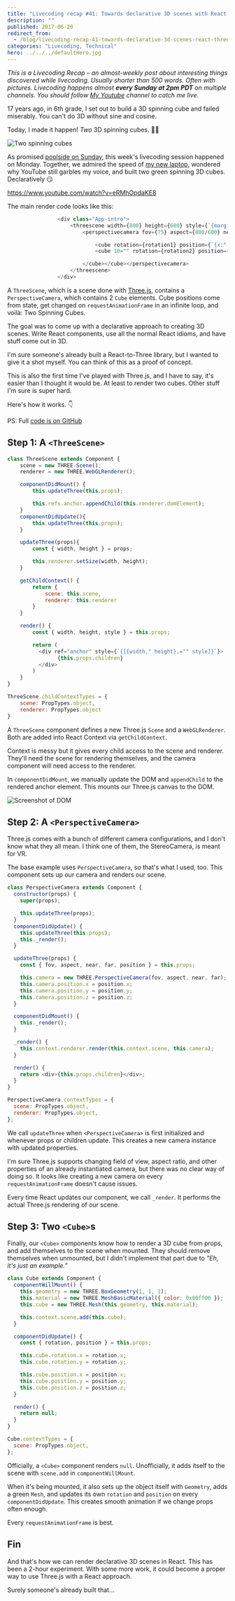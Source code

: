 ```yaml
---
title: "Livecoding recap #41: Towards declarative 3D scenes with React and Three.js"
description: ""
published: 2017-06-20
redirect_from:
  - /blog/livecoding-recap-41-towards-declarative-3d-scenes-react-threejs/swizec/7673
categories: "Livecoding, Technical"
hero: ../../../defaultHero.jpg
---
```


_This is a Livecoding Recap – an almost-weekly post about interesting things discovered while livecoding. Usually shorter than 500 words. Often with pictures. Livecoding happens almost **every Sunday at 2pm PDT** on multiple channels. You should follow [My Youtube](https://www.youtube.com/channel/UCoyHgaeLLI7Knp7LDHOwZMw) channel to catch me live._

17 years ago, in 6th grade, I set out to build a 3D spinning cube and failed miserably. You can't do 3D without sine and cosine.

Today, I made it happen! _Two_ 3D spinning cubes. 🤘🏼

![Two spinning cubes](https://swizec.com/wp-content/uploads/2017/06/cubes-1.gif)

As promised [poolside on Sunday](https://twitter.com/Swizec/status/876537115760222208), this week's livecoding session happened on Monday. Together, we admired the speed of [my new laptop](https://swizec.com/blog/first-day-with-a-new-2017-macbook-pro/), wondered why YouTube still garbles my voice, and built two green spinning 3D cubes. Declaratively 😏

https://www.youtube.com/watch?v=eRMhOpdaKE8

The main render code looks like this:

```javascript
                <div class="App-intro">
                    <threescene width={800} height={600} style={`{margin:" '0="" auto'="" }}`}>
                        <perspectivecamera fov={75} aspect={800/600} near={0.1} far={1000} position={`{x:" 0,="" y:="" z:="" 30}`}>

                            <cube rotation={rotation1} position={`{x:" 2,="" y:="" 0,="" z:="" 25}`}>
                            <cube 10="" rotation={rotation2} position={`{x:" -10,="" y:="" 5,="" z:="" }`}>

                        </cube></cube></perspectivecamera>
                    </threescene>
                </div>
```

A `ThreeScene`, which is a scene done with [Three.js](https://threejs.org/), contains a `PerspectiveCamera`, which contains 2 `Cube` elements. Cube positions come from state, get changed on `requestAnimationFrame` in an infinite loop, and voilà: Two Spinning Cubes.

The goal was to come up with a declarative approach to creating 3D scenes. Write React components, use all the normal React idioms, and have stuff come out in 3D.

I'm sure someone's already built a React-to-Three library, but I wanted to give it a shot myself. You can think of this as a proof of concept.

This is also the first time I've played with Three.js, and I have to say, it's easier than I thought it would be. At least to render two cubes. Other stuff I'm sure is super hard.

Here's how it works. 👇

PS: Full [code is on GitHub](https://github.com/Swizec/something-3d)

## Step 1: A `<ThreeScene>`

```javascript
class ThreeScene extends Component {
    scene = new THREE.Scene();
    renderer = new THREE.WebGLRenderer();

    componentDidMount() {
        this.updateThree(this.props);

        this.refs.anchor.appendChild(this.renderer.domElement);
    }
    componentDidUpdate(){
        this.updateThree(this.props);
    }

    updateThree(props){
        const { width, height } = props;

        this.renderer.setSize(width, height);
    }

    getChildContext() {
        return {
            scene: this.scene,
            renderer: this.renderer
        }
    }

    render() {
        const { width, height, style } = this.props;

        return (
          <div ref="anchor" style={`{[{width," height},="" style]}`}>
                {this.props.children}
          </div>
        )
    }
}

ThreeScene.childContextTypes = {
    scene: PropTypes.object,
    renderer: PropTypes.object
}
```

A `ThreeScene` component defines a new Three.js `Scene` and a `WebGLRenderer`. Both are added into React Context via `getChildContext`.

Context is messy but it gives every child access to the scene and renderer. They'll need the scene for rendering themselves, and the camera component will need access to the renderer.

In `componentDidMount`, we manually update the DOM and `appendChild` to the rendered anchor element. This mounts our Three.js canvas to the DOM.

![Screenshot of DOM](https://swizec.com/wp-content/uploads/2017/06/dom-screenshot.jpg)

## Step 2: A `<PerspectiveCamera>`

Three.js comes with a bunch of different camera configurations, and I don't know what they all mean. I think one of them, the StereoCamera, is meant for VR.

The base example uses `PerspectiveCamera`, so that's what I used, too. This component sets up our camera and renders our scene.

```javascript
class PerspectiveCamera extends Component {
  constructor(props) {
    super(props);

    this.updateThree(props);
  }
  componentDidUpdate() {
    this.updateThree(this.props);
    this._render();
  }

  updateThree(props) {
    const { fov, aspect, near, far, position } = this.props;

    this.camera = new THREE.PerspectiveCamera(fov, aspect, near, far);
    this.camera.position.x = position.x;
    this.camera.position.y = position.y;
    this.camera.position.z = position.z;
  }

  componentDidMount() {
    this._render();
  }

  _render() {
    this.context.renderer.render(this.context.scene, this.camera);
  }

  render() {
    return <div>{this.props.children}</div>;
  }
}

PerspectiveCamera.contextTypes = {
  scene: PropTypes.object,
  renderer: PropTypes.object,
};
```

We call `updateThree` when `<PerspectiveCamera>` is first initialized and whenever props or children update. This creates a new camera instance with updated properties.

I'm sure Three.js supports changing field of view, aspect ratio, and other properties of an already instantiated camera, but there was no clear way of doing so. It looks like creating a new camera on every `requestAnimationFrame` doesn't cause issues.

Every time React updates our component, we call `_render`. It performs the actual Three.js rendering of our scene.

## Step 3: Two `<Cube>`s

Finally, our `<Cube>` components know how to render a 3D cube from props, and add themselves to the scene when mounted. They should remove themselves when unmounted, but I didn't implement that part due to _"Eh, it's just an example.”_

```javascript
class Cube extends Component {
  componentWillMount() {
    this.geometry = new THREE.BoxGeometry(1, 1, 1);
    this.material = new THREE.MeshBasicMaterial({ color: 0x00ff00 });
    this.cube = new THREE.Mesh(this.geometry, this.material);

    this.context.scene.add(this.cube);
  }

  componentDidUpdate() {
    const { rotation, position } = this.props;

    this.cube.rotation.x = rotation.x;
    this.cube.rotation.y = rotation.y;

    this.cube.position.x = position.x;
    this.cube.position.y = position.y;
    this.cube.position.z = position.z;
  }

  render() {
    return null;
  }
}

Cube.contextTypes = {
  scene: PropTypes.object,
};
```

Officially, a `<Cube>` component renders `null`. Unofficially, it adds itself to the scene with `scene.add` in `componentWillMount`.

When it's being mounted, it also sets up the object itself with `Geometry`, adds a green `Mesh`, and updates its own `rotation` and `position` on every `componentDidUpdate`. This creates smooth animation if we change props often enough.

Every `requestAnimationFrame` is best.

## Fin

And that's how we can render declarative 3D scenes in React. This has been a 2-hour experiment. With some more work, it could become a proper way to use Three.js with a React approach.

Surely someone's already built that…